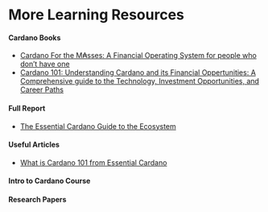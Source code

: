 # More Learning Resources

#### Cardano Books
- [Cardano For the M₳sses: A Financial Operating System for people who don’t have one](https://www.amazon.com/dp/B0B912X5G6)
- [Cardano 101: Understanding Cardano and its Financial Oppertunities: A Comprehensive guide to the Technology, Investment Opportunities, and Career Paths](https://www.amazon.com/dp/B0C524H491)

#### Full Report
- [The Essential Cardano Guide to the Ecosystem](https://landing.essentialcardano.io/guide-to-the-ecosystem)

#### Useful Articles
- [What is Cardano 101 from Essential Cardano](https://www.essentialcardano.io/article/what-is-cardano-cardano-101)

#### Intro to Cardano Course
#### Research Papers



